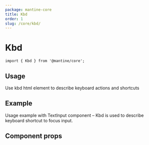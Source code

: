 ```yaml
---
package: mantine-core
title: Kbd
order: 1
slug: /core/kbd/
---
```



# Kbd

<PageHeader source="mantine-core/src/Kbd/Kbd.tsx" docs="core/Kbd.mdx" package="@mantine/core" />

```tsx
import { Kbd } from '@mantine/core';
```

## Usage

Use kbd html element to describe keyboard actions and shortcuts

<KbdBaseDemo />

## Example

Usage example with <GatsbyLink to="/core/text-input">TextInput</GatsbyLink> component
– Kbd is used to describe keyboard shortcut to focus input.

<KbdInputDemo />

## Component props

<PropsTable component="Kbd" />

